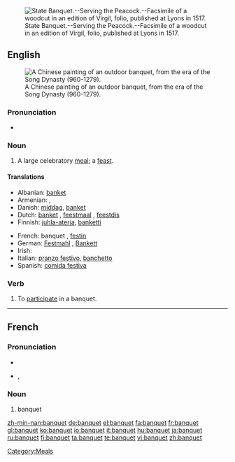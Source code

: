 [[Image:State Banquet Serving the Peacock Fac simile of a Woodcut in an edition of Virgil folio published at Lyons in 1517.png|thumb|right|State Banquet.--Serving the Peacock.--Facsimile of a woodcut in an edition of Virgil, folio, published at Lyons in 1517.]]
==English==
[[Image:Song Dynasty Elegant Party.JPG|thumb|right|A Chinese painting of an outdoor banquet, from the era of the Song Dynasty (960-1279).]]

===Pronunciation===
* {{audio|en-us-banquet.ogg|Audio (US)}}

===Noun===
{{en-noun}}

# A large celebratory [[meal]]; a [[feast]].

====Translations====
{{trans-top}}
* Albanian: [[banket]]
* Armenian: {{t|hy|խնջույք|sc=Armn|tr=xnǰuyk’}}, {{t|hy|քեֆ|sc=Armn|tr=k’ef}}
* Danish: [[middag#Danish|middag]], [[banket]]
* Dutch: [[banket]] {{n}}, [[feestmaal]] {{n}}, [[feestdis]] {{m}}
* Finnish: [[juhla-ateria]], [[banketti]]
{{trans-mid}}
* French: banquet {{m}}, [[festin]] {{m}}
* German: [[Festmahl]] {{n}}, [[Bankett]] {{n}}
* Irish: {{t-|ga|fleá|f|xs=Irish}}
* Italian: [[pranzo festivo]], [[banchetto]]
* Spanish: [[comida festiva]] {{f}}
{{trans-bottom}}

===Verb===
{{en-verb|banquets|banqueting|banqueted|banqueted}}

# To [[participate]] in a banquet.

[[Category:Meals]]

----

==French==

===Pronunciation===
* {{audio|Fr-banquet.ogg|audio}}
* {{IPA|/bɑ̃.kɛ/|lang=fr}}, {{SAMPA|/bA~.kE/}}

===Noun===
{{fr-noun|m}}

# banquet

[[zh-min-nan:banquet]]
[[de:banquet]]
[[el:banquet]]
[[fa:banquet]]
[[fr:banquet]]
[[gl:banquet]]
[[ko:banquet]]
[[io:banquet]]
[[it:banquet]]
[[hu:banquet]]
[[ja:banquet]]
[[ru:banquet]]
[[fi:banquet]]
[[ta:banquet]]
[[te:banquet]]
[[vi:banquet]]
[[zh:banquet]]